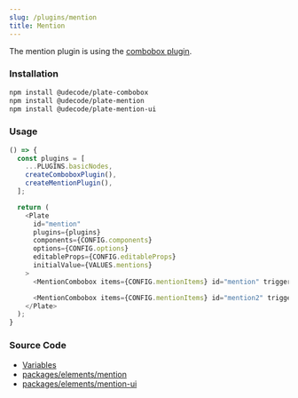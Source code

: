 ```yaml
---
slug: /plugins/mention
title: Mention
---
```


The mention plugin is using the [combobox plugin](docs/plugins/combobox).

### Installation

```bash npm2yarn
npm install @udecode/plate-combobox
npm install @udecode/plate-mention
npm install @udecode/plate-mention-ui
```

### Usage

```ts live
() => {
  const plugins = [
    ...PLUGINS.basicNodes,
    createComboboxPlugin(),
    createMentionPlugin(),
  ];

  return (
    <Plate
      id="mention"
      plugins={plugins}
      components={CONFIG.components}
      options={CONFIG.options}
      editableProps={CONFIG.editableProps}
      initialValue={VALUES.mentions}
    >
      <MentionCombobox items={CONFIG.mentionItems} id="mention" trigger="@" searchPattern={`[\\S\\s]+`} />

      <MentionCombobox items={CONFIG.mentionItems} id="mention2" trigger="#" />
    </Plate>
  );
}
```

### Source Code

- [Variables](https://github.com/udecode/plate/blob/main/docs/src/live/live.tsx)
- [packages/elements/mention](https://github.com/udecode/plate/tree/main/packages/elements/mention/src)
- [packages/elements/mention-ui](https://github.com/udecode/plate/tree/main/packages/elements/mention-ui/src)

